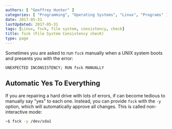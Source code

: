 ```yaml
---
authors: [ "Geoffrey Hunter" ]
categories: [ "Programming", "Operating Systems", "Linux", "Programs" ]
date: 2017-05-31
lastUpdated: 2017-05-31
tags: [Linux, fsck, file system, consistency, check]
title: fsck (File System Consistency checK)
type: page
---
```


Sometimes you are asked to run `fsck` manually when a UNIX system boots and presents you with the error:

```text
UNEXPECTED INCONSISTENCY; RUN fsck MANUALLY
```

## Automatic Yes To Everything

If you are repairing a hard drive with lots of errors, if can become tedious to manually say "yes" to each one. Instead, you can provide `fsck` with the `-y` option, which will automatically approve all changes. This is called non-interactive mode:

```sh    
~$ fsck -y /dev/sda1
```